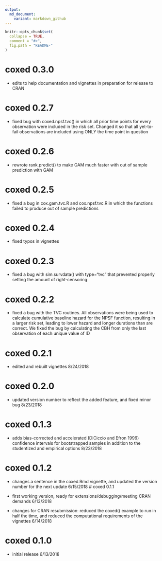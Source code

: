 ```yaml
---
output:
  md_document:
    variant: markdown_github
---
```


<!-- README.md is generated from README.Rmd. Please edit that file -->

```r
knitr::opts_chunk$set(
  collapse = TRUE,
  comment = "#>",
  fig.path = "README-"
)
```

# coxed 0.3.0

* edits to help documentation and vignettes in preparation for release to CRAN

# coxed 0.2.7

* fixed bug with coxed.npsf.tvc() in which all prior time points for every observation were included in the risk set. Changed it so that all yet-to-fail observations are included using ONLY the time point in question

# coxed 0.2.6

* rewrote rank.predict() to make GAM much faster with out of sample prediction with GAM

# coxed 0.2.5

* fixed a bug in cox.gam.tvc.R and cox.npsf.tvc.R in which the functions failed to produce out of sample predictions

# coxed 0.2.4

* fixed typos in vignettes

# coxed 0.2.3

* fixed a bug with sim.survdata() with type="tvc" that prevented properly setting the amount of right-censoring

# coxed 0.2.2

* fixed a bug with the TVC routines. All observations were being used to calculate cumulative baseline hazard for the NPSF function, resulting in a larger risk set, leading to lower hazard and longer durations than are correct. We fixed the bug by calculating the CBH from only the last observation of each unique value of ID


# coxed 0.2.1

* edited and rebuilt vignettes 8/24/2018

# coxed 0.2.0

* updated version number to reflect the added feature, and fixed minor bug 8/23/2018

# coxed 0.1.3

* adds bias-corrected and accelerated (DiCiccio and Efron 1996) confidence intervals for bootstrapped samples in addition to
the studentized and empirical options 8/23/2018

# coxed 0.1.2

* changes a sentence in the coxed.Rmd vignette, and updated the version number for the next update 6/15/2018
# coxed 0.1.1

* first working version, ready for extensions/debugging/meeting CRAN demands 6/13/2018

* changes for CRAN resubmission: reduced the coxed() example to run in half the time, and reduced the computational requirements of the vignettes 6/14/2018

# coxed 0.1.0

* initial release 6/13/2018
